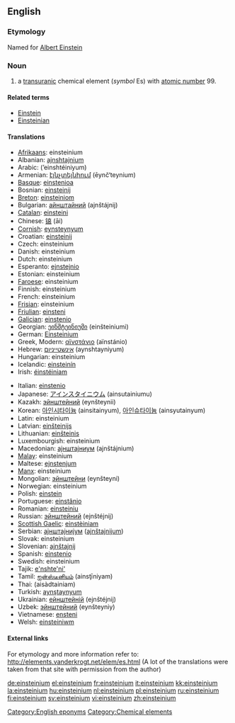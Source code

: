 {{see|Einsteinium}}
==English==
{{elements|Es|californium|Cf|fermium|Fm}}
===Etymology===
Named for [[w:Albert Einstein|Albert Einstein]] [[Category:English eponyms]]

=== Noun ===
{{en-noun|-}}
{{wikipedia}}

# a [[transuranic]] chemical element (''symbol'' Es) with [[atomic number]] 99.

====Related terms====
*[[w:Albert Einstein|Einstein]]
*[[Einsteinian]]

==== Translations ====
{{top}}
*[[Afrikaans]]: einsteinium
*Albanian: [[ajnshtajnium]]
*Arabic: {{ARchar|[[اينشتنيوم]]}} (’einshtéiniyum) {{m}}
*Armenian: [[էյնչտեյնիում]] (ēynč‘teynium)
*[[Basque]]: [[einstenioa]]
*Bosnian: [[einsteinij]]
*[[Breton]]: [[einsteiniom]]
*Bulgarian: [[айнштайний]] (ajnštájnij)
*[[Catalan]]: [[einsteini]]
*Chinese: [[锿]] (āi)
*[[Cornish]]: [[eynsteynyum]]
*Croatian: [[einsteinij]]
*Czech: einsteinium
*Danish: einsteinium
*Dutch: einsteinium {{n}}
*Esperanto: [[ejnstejnio]]
*Estonian: einsteinium
*[[Faroese]]: einsteinium
*Finnish: einsteinium
*French: einsteinium {{m}}
*[[Frisian]]: einsteinium
*[[Friulian]]: [[einsteni]]
*[[Galician]]: [[einstenio]]
*Georgian: [[ეინშტეინიუმი]] (einšteiniumi)
*German: [[Einsteinium]] {{n}}
*Greek, Modern: [[αϊνστάνιο]] (aïnstánio) {{n}}
*Hebrew: [[אינשטייניום]] (aynshtayniyum)
*Hungarian: einsteinium
*Icelandic: [[einsteinín]]
*Irish: [[éinstéiniam]]
{{mid}}
*Italian: [[einstenio]] {{m}}
*Japanese: [[アインスタイニウム]] (ainsutainiumu)
*Kazakh: [[эйнштейний]] (eynšteynii)
*Korean: [[아인시타이늄]] (ainsitainyum), [[아인슈타이늄]] (ainsyutainyum)
*Latin: einsteinium
*Latvian: [[einšteinijs]]
*Lithuanian: [[einšteinis]]
*Luxembourgish: einsteinium
*Macedonian: [[аjнштаjниум]] (ajnštájnium)
*[[Malay]]: einsteinium
*Maltese: [[ejnstenjum]]
*[[Manx]]: einsteinium
*Mongolian: [[эйнштейни]] (eynšteyni)
*Norwegian: einsteinium
*Polish: [[einstein]] {{m}}
*Portuguese: [[einstânio]] {{m}}
*Romanian: [[einsteiniu]] {{n}}
*Russian: [[эйнштейний]] (ejnštéjnij) {{m}}
*[[Scottish Gaelic]]: [[einstèiniam]]
*Serbian: [[аjнштаjниjум]] ([[ajnštajnijum]]) {{m}}
*Slovak: einsteinium
*Slovenian: [[ajnštajnij]]
*Spanish: [[einstenio]] {{m}}
*Swedish: einsteinium
*Tajik: [[e'nshte'ni']]
*Tamil: [[ஐன்ஸ்டீனியம்]] (ainsţīniyam)
*Thai: {{THchar|[[ไอน์สไตเนียม]]}} (aisàdtainiam)
*Turkish: [[aynştaynyum]]
*Ukrainian: [[ейнштейнiй]] (ejnštéjnij) {{m}}
*Uzbek: [[эйнштейний]] (eynšteyniy)
*Vietnamese: [[ensteni]]
*Welsh: [[einsteiniwm]]
{{bottom}}

====External links====
For etymology and more information refer to:
http://elements.vanderkrogt.net/elem/es.html
(A lot of the translations were taken from that site with permission from the author)

[[Category:Chemical elements]]

[[de:einsteinium]]
[[el:einsteinium]]
[[fr:einsteinium]]
[[it:einsteinium]]
[[kk:einsteinium]]
[[la:einsteinium]]
[[hu:einsteinium]]
[[nl:einsteinium]]
[[pl:einsteinium]]
[[ru:einsteinium]]
[[fi:einsteinium]]
[[sv:einsteinium]]
[[vi:einsteinium]]
[[zh:einsteinium]]